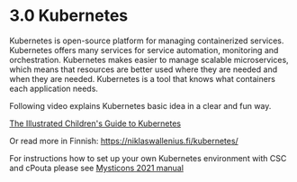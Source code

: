 # 3.0 Kubernetes

Kubernetes is open-source platform for managing containerized services. Kubernetes offers many services for service automation, monitoring and orchestration. Kubernetes makes easier to manage scalable microservices, which means that resources are better used where they are needed and when they are needed. Kubernetes is a tool that knows what containers each application needs.

Following video explains Kubernetes basic idea in a clear and fun way.

[The Illustrated Children's Guide to Kubernetes](https://www.youtube.com/watch?v=4ht22ReBjno)

Or read more in Finnish: https://niklaswallenius.fi/kubernetes/

For instructions how to set up your own Kubernetes environment with CSC and cPouta please see [Mysticons 2021 manual](https://gitlab.labranet.jamk.fi/wimmalab2021/mysticons/guides/-/blob/master/mysticons_2021_k8s_guide.md)


